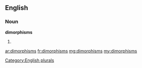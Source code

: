 ==English==

===Noun===
'''dimorphisms'''

# {{plural of|[[dimorphism]]}}

[[Category:English plurals]]

[[ar:dimorphisms]]
[[fr:dimorphisms]]
[[mg:dimorphisms]]
[[my:dimorphisms]]